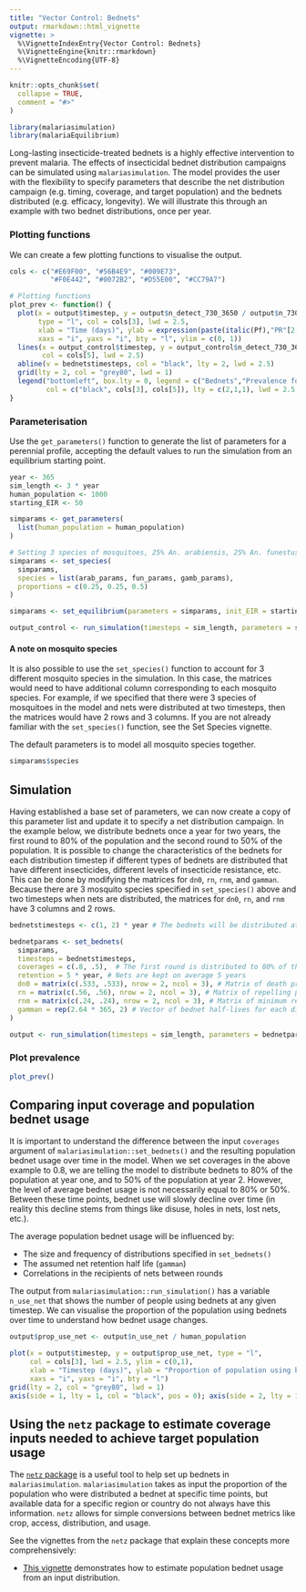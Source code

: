 ```yaml
---
title: "Vector Control: Bednets"
output: rmarkdown::html_vignette
vignette: >
  %\VignetteIndexEntry{Vector Control: Bednets}
  %\VignetteEngine{knitr::rmarkdown}
  %\VignetteEncoding{UTF-8}
---
```


```r
knitr::opts_chunk$set(
  collapse = TRUE,
  comment = "#>"
)
```

```r
library(malariasimulation)
library(malariaEquilibrium)
```

Long-lasting insecticide-treated bednets is a highly effective intervention to prevent malaria. The effects of insecticidal bednet distribution campaigns can be simulated using `malariasimulation`. The model provides the user with the flexibility to specify parameters that describe the net distribution campaign (e.g. timing, coverage, and target population) and the bednets distributed (e.g. efficacy, longevity). We will illustrate this through an example with two bednet distributions, once per year.

### Plotting functions
We can create a few plotting functions to visualise the output.
```r
cols <- c("#E69F00", "#56B4E9", "#009E73", 
          "#F0E442", "#0072B2", "#D55E00", "#CC79A7")

# Plotting functions
plot_prev <- function() {
  plot(x = output$timestep, y = output$n_detect_730_3650 / output$n_730_3650, 
       type = "l", col = cols[3], lwd = 2.5,
       xlab = "Time (days)", ylab = expression(paste(italic(Pf),"PR"[2-10])),
       xaxs = "i", yaxs = "i", bty = "l", ylim = c(0, 1))
  lines(x = output_control$timestep, y = output_control$n_detect_730_3650 / output_control$n_730_3650,
        col = cols[5], lwd = 2.5)
  abline(v = bednetstimesteps, col = "black", lty = 2, lwd = 2.5)
  grid(lty = 2, col = "grey80", lwd = 1)
  legend("bottomleft", box.lty = 0, legend = c("Bednets","Prevalence for bednet scenario","Prevalence for control scenario"),
         col = c("black", cols[3], cols[5]), lty = c(2,1,1), lwd = 2.5)
}
```
  
### Parameterisation

Use the `get_parameters()` function to generate the list of parameters for a perennial profile, accepting the default values to run the simulation from an equilibrium starting point. 

```r
year <- 365
sim_length <- 3 * year
human_population <- 1000
starting_EIR <- 50

simparams <- get_parameters(
  list(human_population = human_population)
)

# Setting 3 species of mosquitoes, 25% An. arabiensis, 25% An. funestus, and 50% An. gambiae
simparams <- set_species(
  simparams, 
  species = list(arab_params, fun_params, gamb_params),
  proportions = c(0.25, 0.25, 0.5)
)

simparams <- set_equilibrium(parameters = simparams, init_EIR = starting_EIR)

output_control <- run_simulation(timesteps = sim_length, parameters = simparams)
```

#### A note on mosquito species  
It is also possible to use the `set_species()` function to account for 3 different mosquito species in the simulation. In this case, the matrices would need to have additional column corresponding to each mosquito species. For example, if we specified that there were 3 species of mosquitoes in the model and nets were distributed at two timesteps, then the matrices would have 2 rows and 3 columns. If you are not already familiar with the `set_species()` function, see the Set Species vignette.  

The default parameters is to model all mosquito species together. 
```r
simparams$species
```
  
## Simulation

Having established a base set of parameters, we can now create a copy of this parameter list and update it to specify a net distribution campaign. In the example below, we distribute bednets once a year for two years, the first round to 80% of the population and the second round to 50% of the population. It is possible to change the characteristics of the bednets for each distribution timestep if different types of bednets are distributed that have different insecticides, different levels of insecticide resistance, etc. This can be done by modifying the matrices for `dn0`, `rn`, `rnm`, and `gamman`. Because there are 3 mosquito species specified in `set_species()` above and two timesteps when nets are distributed, the matrices for `dn0`, `rn`, and `rnm` have 3 columns and 2 rows.

  
```r
bednetstimesteps <- c(1, 2) * year # The bednets will be distributed at the end of the first and the second year. 

bednetparams <- set_bednets(
  simparams,
  timesteps = bednetstimesteps,
  coverages = c(.8, .5),  # The first round is distributed to 80% of the population and the second round to 50%.
  retention = 5 * year, # Nets are kept on average 5 years
  dn0 = matrix(c(.533, .533), nrow = 2, ncol = 3), # Matrix of death probabilities for each mosquito species over time
  rn = matrix(c(.56, .56), nrow = 2, ncol = 3), # Matrix of repelling probabilities for each mosquito species over time
  rnm = matrix(c(.24, .24), nrow = 2, ncol = 3), # Matrix of minimum repelling probabilities for each mosquito species over time
  gamman = rep(2.64 * 365, 2) # Vector of bednet half-lives for each distribution timestep
)

output <- run_simulation(timesteps = sim_length, parameters = bednetparams)
```

### Plot prevalence
```r
plot_prev()
```
  
## Comparing input coverage and population bednet usage 

It is important to understand the difference between the input `coverages` argument of `malariasimulation::set_bednets()` and the resulting population bednet usage over time in the model. When we set coverages in the above example to 0.8, we are telling the model to distribute bednets to 80% of the population at year one, and to 50% of the population at year 2. However, the level of average bednet usage is not necessarily equal to 80% or 50%. Between these time points, bednet use will slowly decline over time (in reality this decline stems from things like disuse, holes in nets, lost nets, etc.).
  
The average population bednet usage will be influenced by:   

* The size and frequency of distributions specified in `set_bednets()`  
* The assumed net retention half life (`gamman`)
* Correlations in the recipients of nets between rounds  
  
The output from `malariasimulation::run_simulation()` has a variable `n_use_net` that shows the number of people using bednets at any given timestep. We can visualise the proportion of the population using bednets over time to understand how bednet usage changes. 

```r
output$prop_use_net <- output$n_use_net / human_population

plot(x = output$timestep, y = output$prop_use_net, type = "l", 
     col = cols[3], lwd = 2.5, ylim = c(0,1),
     xlab = "Timestep (days)", ylab = "Proportion of population using bednets",
     xaxs = "i", yaxs = "i", bty = "l")
grid(lty = 2, col = "grey80", lwd = 1)
axis(side = 1, lty = 1, col = "black", pos = 0); axis(side = 2, lty = 1, col = "black")
```
  
## Using the `netz` package to estimate coverage inputs needed to achieve target population usage

The [`netz` package](https://mrc-ide.github.io/netz/index.html) is a useful tool to help set up bednets in `malariasimulation`. `malariasimulation` takes as input the proportion of the population who were distributed a bednet at specific time points, but available data for a specific region or country do not always have this information. `netz` allows for simple conversions between bednet metrics like crop, access, distribution, and usage.  
  
See the vignettes from the `netz` package that explain these concepts more comprehensively:  
  
* [This vignette](https://mrc-ide.github.io/netz/articles/population_usage.html) demonstrates how to estimate population bednet usage from an input distribution. 

